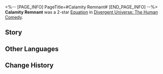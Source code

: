 <%-- [PAGE_INFO]
PageTitle=#Calamity Remnant#
[END_PAGE_INFO] --%>
{{Removed|Equation}}
{{Equation Infobox
|period   = The Human Comedy
|rarity   = 2
|path1    = Propagation*5
|path2    = Abundance*3
|effect   = Each time 1 Skill Point is consumed or overflowed, all allies gain 1 stack of "Honeydew," up to {{Color|h|10}} stack(s). After a character uses an attack, they consume all their "Honeydew" stacks. For each stack consumed, deals Additional DMG equal to {{Color|h|80%}} Max HP. This attack is considered as Basic ATK DMG.
|mentions = 
}}
'''Calamity Remnant''' was a 2-star [[Divergent Universe: The Human Comedy/Equatoins|Equation]] in [[Divergent Universe: The Human Comedy]].

==Story==
{{Description|Give the moons honey and the stars song. You swallow the tasteless dust and flap your wings, moving forward in weak gravity. Wailing offspring are suspended in their vesicles, huddling together with their claws hooked into your belly, instinctively urging you to secrete sustenance through pain. You churn the cold, hard inorganic matter into debris, your digestive tract squeezing out the last remnants of life within your body. Nutrients flow out of your body and turn into the molasses that nourishes your species.<br /><br />But the offspring are growing so rapidly that you can no longer meet their enormous nutritional demands. Even walking with vesicles begins to feel like a struggle. As an arthropod, you realize you have reached the end of your mission. You collapse to the ground, tearing open your shell, your eyes reflecting the scene of your body being gnawed.}}
<!--
==Gameplay Notes==
* 
-->
==Other Languages==
{{Other Languages
|en   = Calamity Remnant
|zhs  = 孕灾残嗣
|zht  = 孕災殘嗣
|ja   = {{Rubi|災|わざわ}}いを{{Rubi|孕|はら}}む{{Rubi|遺児|いじ}}
|ko   = 재앙을 낳는 자손
|es   = Vestigios de la catástrofe
|fr   = Progéniture de la calamité
|ru   = Руины катастрофы
|th   = เศษซากหายนะ
|vi   = Tàn Dư Tai Họa
|de   = Überreste des Unheils
|id   = Calamity Remnants
|pt   = Remanescente da Calamidade
}}

==Change History==
{{Change History|2.7}}